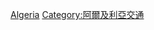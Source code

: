 {{commonscat|Aviation in Algeria}}

[[Category:非洲各国航空|Algeria]]
[[Category:阿爾及利亞交通|Category:阿爾及利亞交通]]
